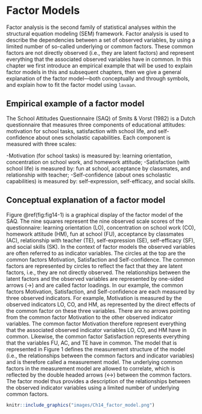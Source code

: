 # Factor Models {#Ch14}

Factor analysis is the second family of statistical analyses within the structural equation modeling (SEM) framework. Factor analysis is used to describe the dependencies between a set of observed variables, by using a limited number of so-called underlying or common factors. These common factors are not directly observed (i.e., they are latent factors) and represent everything that the associated observed variables have in common. In this chapter we first introduce an empirical example that will be used to explain factor models in this and subsequent chapters, then we give a general explanation of the factor model—both conceptually and through symbols, and explain how to fit the factor model using `lavaan`.
 
## Empirical example of a factor model
The School Attitudes Questionnaire (SAQ) of Smits & Vorst (1982) is a Dutch questionnaire that measures three components of educational attitudes:  motivation for school tasks, satisfaction with school life, and self-confidence about ones scholastic capabilities. Each component is measured with three scales:

-Motivation (for school tasks) is measured by: learning orientation, concentration on school work, and homework attitude;
-Satisfaction (with school life) is measured by: fun at school, acceptance by classmates, and relationship with teacher;
-Self-confidence (about ones scholastic capabilities) is measured by: self-expression, self-efficacy, and social skills.

## Conceptual explanation of a factor model
Figure \@ref(fig:fig14-1) is a graphical display of the factor model of the SAQ. The nine squares represent the nine observed scale scores of the questionnaire: learning orientation (LO), concentration on school work (CO), homework attitude (HM), fun at school (FU), acceptance by classmates (AC), relationship with teacher (TE), self-expression (SE), self-efficacy (SF), and social skills (SK). In the context of factor models the observed variables are often referred to as indicator variables. The circles at the top are the common factors Motivation, Satisfaction and Self-confidence. The common factors are represented by circles to reflect the fact that they are latent factors, i.e., they are not directly observed. The relationships between the latent factors and the observed variables are represented by one-sided arrows (→) and are called factor loadings. In our example, the common factors Motivation, Satisfaction, and Self-confidence are each measured by three observed indicators. For example, Motivation is measured by the observed indicators LO, CO, and HM, as represented by the direct effects of the common factor on these three variables. There are no arrows pointing from the common factor Motivation to the other observed indicator variables. The common factor Motivation therefore represent everything that the associated observed indicator variables LO, CO, and HM have in common. Likewise, the common factor Satisfaction represents everything that the variables FU, AC, and TE have in common. The model that is represented in Figure 1 defines the measurement structure of the model (i.e., the relationships between the common factors and indicator variables) and is therefore called a measurement model. The underlying common factors in the measurement model are allowed to correlate, which is reflected by the double headed arrows (↔) between the common factors. The factor model thus provides a description of the relationships between the observed indicator variables using a limited number of underlying common factors.

```r

knitr::include_graphics("images/Ch14_factor_model.png")
```
